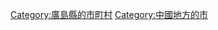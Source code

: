 {{Commonscat|Hatsukaichi, Hiroshima}}
{{Catmore}}

{{DEFAULTSORT:Hatsukaichi-shi}}
[[Category:廣島縣的市町村|Category:廣島縣的市町村]]
[[Category:中國地方的市|Category:中國地方的市]]